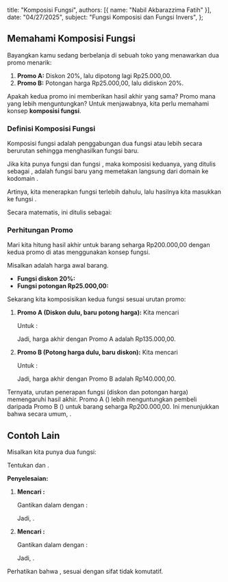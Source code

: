   title: "Komposisi Fungsi",
  authors: [{ name: "Nabil Akbarazzima Fatih" }],
  date: "04/27/2025",
  subject: "Fungsi Komposisi dan Fungsi Invers",
};

## Memahami Komposisi Fungsi

Bayangkan kamu sedang berbelanja di sebuah toko yang menawarkan dua promo menarik:

1.  **Promo A:** Diskon 20%, lalu dipotong lagi Rp25.000,00.
2.  **Promo B:** Potongan harga Rp25.000,00, lalu didiskon 20%.

Apakah kedua promo ini memberikan hasil akhir yang sama? Promo mana yang lebih menguntungkan? Untuk menjawabnya, kita perlu memahami konsep **komposisi fungsi**.

### Definisi Komposisi Fungsi

Komposisi fungsi adalah penggabungan dua fungsi atau lebih secara berurutan sehingga menghasilkan fungsi baru.

Jika kita punya fungsi <InlineMath math="g: A \to B" /> dan fungsi <InlineMath math="f: B \to C" />, maka komposisi keduanya, yang ditulis sebagai <InlineMath math="(f \circ g)(x)" />, adalah fungsi baru yang memetakan langsung dari domain <InlineMath math="A" /> ke kodomain <InlineMath math="C" />.

Artinya, kita menerapkan fungsi <InlineMath math="g" /> terlebih dahulu, lalu hasilnya kita masukkan ke fungsi <InlineMath math="f" />.

Secara matematis, ini ditulis sebagai:

<BlockMath math="(f \circ g)(x) = f(g(x))" />

### Perhitungan Promo

Mari kita hitung hasil akhir untuk barang seharga Rp200.000,00 dengan kedua promo di atas menggunakan konsep fungsi.

Misalkan <InlineMath math="x" /> adalah harga awal barang.

- **Fungsi diskon 20%:** <InlineMath math="d(x) = x - 0.20x = 0.80x" />
- **Fungsi potongan Rp25.000,00:** <InlineMath math="p(x) = x - 25000" />

Sekarang kita komposisikan kedua fungsi sesuai urutan promo:

1.  **Promo A (Diskon dulu, baru potong harga):** Kita mencari <InlineMath math="(p \circ d)(x)" />

    <BlockMath math="(p \circ d)(x) = p(d(x)) = p(0.80x) = 0.80x - 25000" />

    Untuk <InlineMath math="x = 200000" />:

    <BlockMath math="(p \circ d)(200000) = 0.80(200000) - 25000 = 160000 - 25000 = 135000" />

    Jadi, harga akhir dengan Promo A adalah Rp135.000,00.

2.  **Promo B (Potong harga dulu, baru diskon):** Kita mencari <InlineMath math="(d \circ p)(x)" />

    <BlockMath math="(d \circ p)(x) = d(p(x)) = d(x - 25000) = 0.80(x - 25000) = 0.80x - 20000" />

    Untuk <InlineMath math="x = 200000" />:

    <BlockMath math="(d \circ p)(200000) = 0.80(200000) - 20000 = 160000 - 20000 = 140000" />

    Jadi, harga akhir dengan Promo B adalah Rp140.000,00.

Ternyata, urutan penerapan fungsi (diskon dan potongan harga) memengaruhi hasil akhir. Promo A (<InlineMath math="p \circ d" />) lebih menguntungkan pembeli daripada Promo B (<InlineMath math="d \circ p" />) untuk barang seharga Rp200.000,00. Ini menunjukkan bahwa secara umum, <InlineMath math="(f \circ g)(x) \neq (g \circ f)(x)" />.

## Contoh Lain

Misalkan kita punya dua fungsi:

<div className="flex flex-col gap-4">
  <BlockMath math="f(x) = 2x + 1" />
  <BlockMath math="g(x) = x^2 - 3" />
</div>

Tentukan <InlineMath math="(f \circ g)(x)" /> dan <InlineMath math="(g \circ f)(x)" />.

**Penyelesaian:**

1.  **Mencari <InlineMath math="(f \circ g)(x)" />:**

    <BlockMath math="(f \circ g)(x) = f(g(x)) = f(x^2 - 3)" />

    Gantikan <InlineMath math="x" /> dalam <InlineMath math="f(x)" /> dengan <InlineMath math="g(x)" />:

    <BlockMath math="f(x^2 - 3) = 2(x^2 - 3) + 1 = 2x^2 - 6 + 1 = 2x^2 - 5" />

    Jadi, <InlineMath math="(f \circ g)(x) = 2x^2 - 5" />.

2.  **Mencari <InlineMath math="(g \circ f)(x)" />:**

    <BlockMath math="(g \circ f)(x) = g(f(x)) = g(2x + 1)" />

    Gantikan <InlineMath math="x" /> dalam <InlineMath math="g(x)" /> dengan <InlineMath math="f(x)" />:

    <BlockMath math="g(2x + 1) = (2x + 1)^2 - 3 = (4x^2 + 4x + 1) - 3 = 4x^2 + 4x - 2" />

    Jadi, <InlineMath math="(g \circ f)(x) = 4x^2 + 4x - 2" />.

Perhatikan bahwa <InlineMath math="(f \circ g)(x) \neq (g \circ f)(x)" />, sesuai dengan sifat tidak komutatif.

